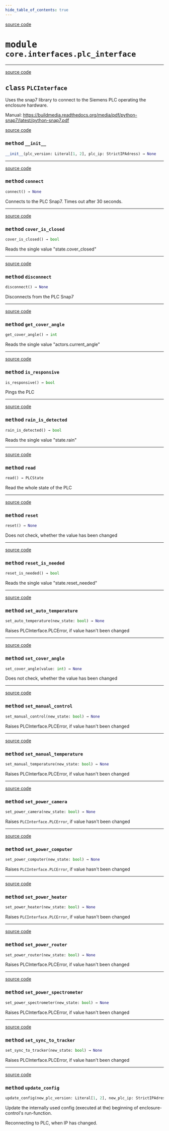 ```yaml
---
hide_table_of_contents: true
---
```


<!-- markdownlint-disable -->

<a href="https://github.com/tum-esm/pyra/tree/main/packages/core/interfaces/plc_interface.py#L0" className="SourceCodeLinkBadge">source code</a>

# <kbd>module</kbd> `core.interfaces.plc_interface`






---

<a href="https://github.com/tum-esm/pyra/tree/main/packages/core/interfaces/plc_interface.py#L97" className="SourceCodeLinkBadge">source code</a>

## <kbd>class</kbd> `PLCInterface`
Uses the snap7 library to connect to the Siemens PLC operating the enclosure hardware. 

Manual: https://buildmedia.readthedocs.org/media/pdf/python-snap7/latest/python-snap7.pdf 

<a href="https://github.com/tum-esm/pyra/tree/main/packages/core/interfaces/plc_interface.py#L115" className="SourceCodeLinkBadge">source code</a>

### <kbd>method</kbd> `__init__`

```python
__init__(plc_version: Literal[1, 2], plc_ip: StrictIPAdress) → None
```








---

<a href="https://github.com/tum-esm/pyra/tree/main/packages/core/interfaces/plc_interface.py#L143" className="SourceCodeLinkBadge">source code</a>

### <kbd>method</kbd> `connect`

```python
connect() → None
```

Connects to the PLC Snap7. Times out after 30 seconds. 

---

<a href="https://github.com/tum-esm/pyra/tree/main/packages/core/interfaces/plc_interface.py#L193" className="SourceCodeLinkBadge">source code</a>

### <kbd>method</kbd> `cover_is_closed`

```python
cover_is_closed() → bool
```

Reads the single value "state.cover_closed"  

---

<a href="https://github.com/tum-esm/pyra/tree/main/packages/core/interfaces/plc_interface.py#L170" className="SourceCodeLinkBadge">source code</a>

### <kbd>method</kbd> `disconnect`

```python
disconnect() → None
```

Disconnects from the PLC Snap7 

---

<a href="https://github.com/tum-esm/pyra/tree/main/packages/core/interfaces/plc_interface.py#L203" className="SourceCodeLinkBadge">source code</a>

### <kbd>method</kbd> `get_cover_angle`

```python
get_cover_angle() → int
```

Reads the single value "actors.current_angle"  

---

<a href="https://github.com/tum-esm/pyra/tree/main/packages/core/interfaces/plc_interface.py#L181" className="SourceCodeLinkBadge">source code</a>

### <kbd>method</kbd> `is_responsive`

```python
is_responsive() → bool
```

Pings the PLC 

---

<a href="https://github.com/tum-esm/pyra/tree/main/packages/core/interfaces/plc_interface.py#L188" className="SourceCodeLinkBadge">source code</a>

### <kbd>method</kbd> `rain_is_detected`

```python
rain_is_detected() → bool
```

Reads the single value "state.rain"  

---

<a href="https://github.com/tum-esm/pyra/tree/main/packages/core/interfaces/plc_interface.py#L209" className="SourceCodeLinkBadge">source code</a>

### <kbd>method</kbd> `read`

```python
read() → PLCState
```

Read the whole state of the PLC 

---

<a href="https://github.com/tum-esm/pyra/tree/main/packages/core/interfaces/plc_interface.py#L416" className="SourceCodeLinkBadge">source code</a>

### <kbd>method</kbd> `reset`

```python
reset() → None
```

Does not check, whether the value has been changed 

---

<a href="https://github.com/tum-esm/pyra/tree/main/packages/core/interfaces/plc_interface.py#L198" className="SourceCodeLinkBadge">source code</a>

### <kbd>method</kbd> `reset_is_needed`

```python
reset_is_needed() → bool
```

Reads the single value "state.reset_needed"  

---

<a href="https://github.com/tum-esm/pyra/tree/main/packages/core/interfaces/plc_interface.py#L401" className="SourceCodeLinkBadge">source code</a>

### <kbd>method</kbd> `set_auto_temperature`

```python
set_auto_temperature(new_state: bool) → None
```

Raises PLCInterface.PLCError, if value hasn't been changed 

---

<a href="https://github.com/tum-esm/pyra/tree/main/packages/core/interfaces/plc_interface.py#L425" className="SourceCodeLinkBadge">source code</a>

### <kbd>method</kbd> `set_cover_angle`

```python
set_cover_angle(value: int) → None
```

Does not check, whether the value has been changed 

---

<a href="https://github.com/tum-esm/pyra/tree/main/packages/core/interfaces/plc_interface.py#L395" className="SourceCodeLinkBadge">source code</a>

### <kbd>method</kbd> `set_manual_control`

```python
set_manual_control(new_state: bool) → None
```

Raises PLCInterface.PLCError, if value hasn't been changed 

---

<a href="https://github.com/tum-esm/pyra/tree/main/packages/core/interfaces/plc_interface.py#L407" className="SourceCodeLinkBadge">source code</a>

### <kbd>method</kbd> `set_manual_temperature`

```python
set_manual_temperature(new_state: bool) → None
```

Raises PLCInterface.PLCError, if value hasn't been changed 

---

<a href="https://github.com/tum-esm/pyra/tree/main/packages/core/interfaces/plc_interface.py#L353" className="SourceCodeLinkBadge">source code</a>

### <kbd>method</kbd> `set_power_camera`

```python
set_power_camera(new_state: bool) → None
```

Raises `PLCInterface.PLCError`, if value hasn't been changed 

---

<a href="https://github.com/tum-esm/pyra/tree/main/packages/core/interfaces/plc_interface.py#L359" className="SourceCodeLinkBadge">source code</a>

### <kbd>method</kbd> `set_power_computer`

```python
set_power_computer(new_state: bool) → None
```

Raises `PLCInterface.PLCError`, if value hasn't been changed 

---

<a href="https://github.com/tum-esm/pyra/tree/main/packages/core/interfaces/plc_interface.py#L366" className="SourceCodeLinkBadge">source code</a>

### <kbd>method</kbd> `set_power_heater`

```python
set_power_heater(new_state: bool) → None
```

Raises `PLCInterface.PLCError`, if value hasn't been changed 

---

<a href="https://github.com/tum-esm/pyra/tree/main/packages/core/interfaces/plc_interface.py#L372" className="SourceCodeLinkBadge">source code</a>

### <kbd>method</kbd> `set_power_router`

```python
set_power_router(new_state: bool) → None
```

Raises PLCInterface.PLCError, if value hasn't been changed 

---

<a href="https://github.com/tum-esm/pyra/tree/main/packages/core/interfaces/plc_interface.py#L379" className="SourceCodeLinkBadge">source code</a>

### <kbd>method</kbd> `set_power_spectrometer`

```python
set_power_spectrometer(new_state: bool) → None
```

Raises PLCInterface.PLCError, if value hasn't been changed 

---

<a href="https://github.com/tum-esm/pyra/tree/main/packages/core/interfaces/plc_interface.py#L387" className="SourceCodeLinkBadge">source code</a>

### <kbd>method</kbd> `set_sync_to_tracker`

```python
set_sync_to_tracker(new_state: bool) → None
```

Raises PLCInterface.PLCError, if value hasn't been changed 

---

<a href="https://github.com/tum-esm/pyra/tree/main/packages/core/interfaces/plc_interface.py#L126" className="SourceCodeLinkBadge">source code</a>

### <kbd>method</kbd> `update_config`

```python
update_config(new_plc_version: Literal[1, 2], new_plc_ip: StrictIPAdress) → None
```

Update the internally used config (executed at the) beginning of enclosure-control's run-function. 

Reconnecting to PLC, when IP has changed. 


